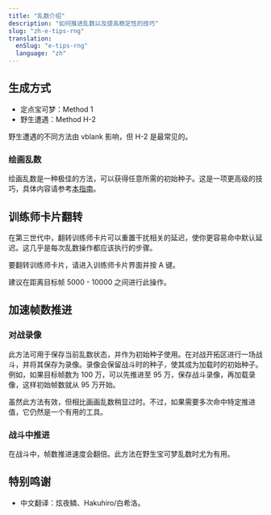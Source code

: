```yaml
---
title: "乱数介绍"
description: "如何推进乱数以及提高稳定性的技巧"
slug: "zh-e-tips-rng"
translation:
  enSlug: "e-tips-rng"
  language: "zh"
---
```


## 生成方式

- 定点宝可梦：Method 1
- 野生遭遇：Method H-2

野生遭遇的不同方法由 vblank 影响，但 H-2 是最常见的。

### 绘画乱数

绘画乱数是一种极佳的方法，可以获得任意所需的初始种子。这是一项更高级的技巧，具体内容请参考[本指南](/emerald-painting-rng)。

## 训练师卡片翻转

在第三世代中，翻转训练师卡片可以重置干扰相关的延迟，使你更容易命中默认延迟。这几乎是每次乱数操作都应该执行的步骤。

要翻转训练师卡片，请进入训练师卡片界面并按 A 键。

建议在距离目标帧 5000 - 10000 之间进行此操作。

## 加速帧数推进

### 对战录像

此方法可用于保存当前乱数状态，并作为初始种子使用。在对战开拓区进行一场战斗，并将其保存为录像。录像会保留战斗时的种子，使其成为加载时的初始种子。例如，如果目标帧数为 100 万，可以先推进至 95 万，保存战斗录像，再加载录像，这样初始帧数就从 95 万开始。

虽然此方法有效，但相比画画乱数稍显过时。不过，如果需要多次命中特定推进值，它仍然是一个有用的工具。

### 战斗中推进

在战斗中，帧数推进速度会翻倍。此方法在野生宝可梦乱数时尤为有用。

## 特别鸣谢

- 中文翻译：炫夜鳞、Hakuhiro/白希洛。
